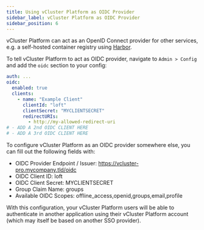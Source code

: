 ```yaml
---
title: Using vCluster Platform as OIDC Provider
sidebar_label: vCluster Platform as OIDC Provider
sidebar_position: 6
---
```


vCluster Platform can act as an OpenID Connect provider for other services, e.g. a self-hosted container registry using [Harbor](https://goharbor.io).

To tell vCluster Platform to act as OIDC provider, navigate to `Admin > Config` and add the `oidc` section to your config:

```yaml {2-9}
auth: ...
oidc:
  enabled: true
  clients:
    - name: "Example Client"
      clientId: "loft"
      clientSecret: "MYCLIENTSECRET"
      redirectURIs:
        - http://my-allowed-redirect-uri
# - ADD A 2nd OIDC CLIENT HERE
# - ADD A 3rd OIDC CLIENT HERE
```

To configure vCluster Platform as an OIDC provider somewhere else, you can fill out the following fields with:

- OIDC Provider Endpoint / Issuer: https://vcluster-pro.mycompany.tld/oidc
- OIDC Client ID: loft
- OIDC Client Secret: MYCLIENTSECRET
- Group Claim Name: groups
- Available OIDC Scopes: offline_access,openid,groups,email,profile

With this configuration, your vCluster Platform users will be able to authenticate in another application using their vCluster Platform account (which may itself be based on another SSO provider).
